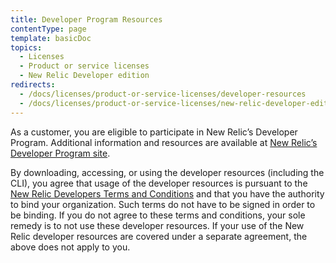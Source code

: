 ```yaml
---
title: Developer Program Resources
contentType: page
template: basicDoc
topics:
  - Licenses
  - Product or service licenses
  - New Relic Developer edition
redirects:
  - /docs/licenses/product-or-service-licenses/developer-resources
  - /docs/licenses/product-or-service-licenses/new-relic-developer-edition/developer-resources
---
```


As a customer, you are eligible to participate in New Relic’s Developer Program. Additional information and resources are available at [New Relic’s Developer Program site](https://developer.newrelic.com/).

By downloading, accessing, or using the developer resources (including the CLI), you agree that usage of the developer resources is pursuant to the [New Relic Developers Terms and Conditions](https://developer.newrelic.com/terms) and that you have the authority to bind your organization. Such terms do not have to be signed in order to be binding. If you do not agree to these terms and conditions, your sole remedy is to not use these developer resources. If your use of the New Relic developer resources are covered under a separate agreement, the above does not apply to you.

